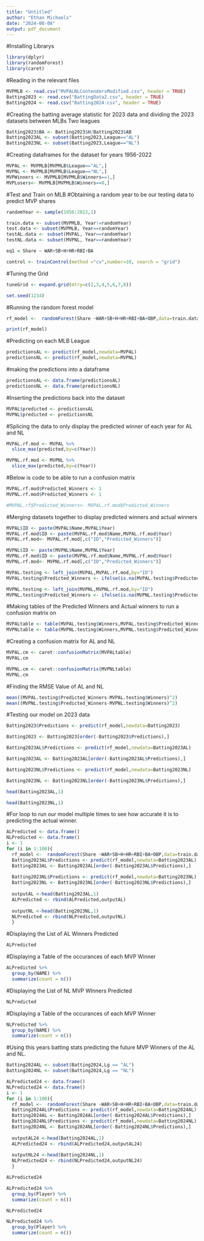 ---
title: "Untitled"
author: "Ethan Michaels"
date: "2024-08-08"
output: pdf_document
---
#Installing Librarys
```{r}
library(dplyr)
library(randomForest)
library(caret)
```

#Reading in the relevant files
```{r}
MVPMLB <- read.csv("MVPALNLContendersModified.csv", header = TRUE)
Batting2023 <- read.csv("BattingData2.csv", header = TRUE)
Batting2024 <- read.csv("Batting2024.csv", header = TRUE)
```

#Creating the batting average statistic for 2023 data and dividing the 2023 datasets between MLBs Two leagues
```{r}
Batting2023$BA <- Batting2023$H/Batting2023$AB
Batting2023AL <- subset(Batting2023,League=="AL")
Batting2023NL <- subset(Batting2023,League=="NL")
```

#Creating dataframes for the dataset for years 1956-2022
```{r}
MVPAL <- MVPMLB[MVPMLB$League=="AL",]
MVPNL <- MVPMLB[MVPMLB$League=="NL",]
MVPWinners <- MVPMLB[MVPMLB$Winners==1,]
MVPLosers<- MVPMLB[MVPMLB$Winners==0,]
```

#Test and Train on MLB
#Obtaining a random year to be our testing data to predict MVP shares
```{r}
randomYear <- sample(1956:2022,1)
```

```{r}
train.data <- subset(MVPMLB, Year!=randomYear)
test.data <- subset(MVPMLB, Year==randomYear)
testAL.data <- subset(MVPAL, Year==randomYear)
testNL.data <- subset(MVPNL, Year==randomYear)

eq1 = Share ~ WAR+SB+H+HR+RBI+BA
```

```{r}
control <- trainControl(method ="cv",number=10, search = "grid")
```

#Tuning the Grid
```{r}
tuneGrid <- expand.grid(mtry=c(2,3,4,5,6,7,8))
```

```{r}
set.seed(1234)
```

#Running the random forest model
```{r}
rf_model <-  randomForest(Share ~WAR+SB+H+HR+RBI+BA+OBP,data=train.data,method="rf",trControl=control, tuneGrid=tuneGrid, importance=TRUE )

```

```{r}
print(rf_model)
```
#Predicting on each MLB League
```{r}
predictionsAL <- predict(rf_model,newdata=MVPAL)
predictionsNL <- predict(rf_model,newdata=MVPNL)

```

#making the predictions into a dataframe
```{r}
predictionsAL <- data.frame(predictionsAL)
predictionsNL <- data.frame(predictionsNL)

```

#Inserting the predictions back into the dataset
```{r}
MVPAL$predicted <- predictionsAL
MVPNL$predicted <- predictionsNL

```

#Splicing the data to only display the predicted winner of each year for AL and NL
```{r}
MVPAL.rf.mod <- MVPAL %>%
  slice_max(predicted,by=c(Year))
```

```{r}
MVPNL.rf.mod <- MVPNL %>%
  slice_max(predicted,by=c(Year))
```

#Below is code to be able to run a confusion matrix
```{r}
MVPAL.rf.mod$Predicted_Winners <- 1
MVPNL.rf.mod$Predicted_Winners <- 1

#MVPAL.rf$Predicted_Winners<- MVPAL.rf.mod$Predicted_Winners
```

#Merging datasets together to display predicted winners and actual winners
```{r}
MVPAL$ID <- paste(MVPAL$Name,MVPAL$Year)
MVPAL.rf.mod$ID <- paste(MVPAL.rf.mod$Name,MVPAL.rf.mod$Year)
MVPAL.rf.mod<- MVPAL.rf.mod[,c("ID","Predicted_Winners")]

MVPNL$ID <- paste(MVPNL$Name,MVPNL$Year)
MVPNL.rf.mod$ID <- paste(MVPNL.rf.mod$Name,MVPNL.rf.mod$Year)
MVPNL.rf.mod<- MVPNL.rf.mod[,c("ID","Predicted_Winners")]
```

```{r}
MVPAL.testing <- left_join(MVPAL,MVPAL.rf.mod,by="ID")
MVPAL.testing$Predicted_Winners <- ifelse(is.na(MVPAL.testing$Predicted_Winners),0,1)

MVPNL.testing <- left_join(MVPNL,MVPNL.rf.mod,by="ID")
MVPNL.testing$Predicted_Winners <- ifelse(is.na(MVPNL.testing$Predicted_Winners),0,1)
```

#Making tables of the Predicted Winners and Actual winners to run a confusion matrix on
```{r}
MVPALtable <- table(MVPAL.testing$Winners,MVPAL.testing$Predicted_Winners)
MVPNLtable <- table(MVPNL.testing$Winners,MVPNL.testing$Predicted_Winners)
```

#Creating a confusion matrix for AL and NL
```{r}
MVPAL.cm <- caret::confusionMatrix(MVPALtable)
MVPAL.cm
```

```{r}
MVPNL.cm <- caret::confusionMatrix(MVPNLtable)
MVPNL.cm
```
#Finding the RMSE Value of AL and NL
```{r}
mean((MVPAL.testing$Predicted_Winners-MVPAL.testing$Winners)^2)
mean((MVPNL.testing$Predicted_Winners-MVPNL.testing$Winners)^2)

```

#Testing our model on 2023 data 
```{r}
Batting2023$Predictions <- predict(rf_model,newdata=Batting2023)
```

```{r}
Batting2023 <- Batting2023[order(-Batting2023$Predictions),]
```

```{r}
Batting2023AL$Predictions <- predict(rf_model,newdata=Batting2023AL)
```

```{r}
Batting2023AL <- Batting2023AL[order(-Batting2023AL$Predictions),]
```

```{r}
Batting2023NL$Predictions <- predict(rf_model,newdata=Batting2023NL)
```

```{r}
Batting2023NL <- Batting2023NL[order(-Batting2023NL$Predictions),]
```

```{r}
head(Batting2023AL,1)

```

```{r}
head(Batting2023NL,1)

```
#For loop to run our model multiple times to see how accurate it is to predicting the actual winner.
```{r}
ALPredicted <- data.frame()
NLPredicted <- data.frame()
i <- 1
for (i in 1:100){
  rf_model <-  randomForest(Share ~WAR+SB+H+HR+RBI+BA+OBP,data=train.data,importance=TRUE )
  Batting2023AL$Predictions <- predict(rf_model,newdata=Batting2023AL)
  Batting2023AL <- Batting2023AL[order(-Batting2023AL$Predictions),]
  
  Batting2023NL$Predictions <- predict(rf_model,newdata=Batting2023NL)
  Batting2023NL <- Batting2023NL[order(-Batting2023NL$Predictions),]
  
  outputAL <-head(Batting2023AL,1)
  ALPredicted <- rbind(ALPredicted,outputAL)
  
  outputNL <-head(Batting2023NL,1)
  NLPredicted <- rbind(NLPredicted,outputNL)
  }
```

#Displaying the List of AL Winners Predicted
```{r}
ALPredicted
```
#Displaying a Table of the occurances of each MVP Winner
```{r}
ALPredicted %>%
  group_by(NAME) %>%
  summarize(count = n())
```
#Displaying the List of NL MVP WInners Predicted
```{r}
NLPredicted
```
#Displaying a Table of the occurances of each MVP Winner
```{r}
NLPredicted %>%
  group_by(NAME) %>%
  summarize(count = n())
```
#Using this years batting stats predicting the future MVP Winners of the AL and NL.
```{r}
Batting2024AL <- subset(Batting2024,Lg == "AL")
Batting2024NL <- subset(Batting2024,Lg == "NL")

ALPredicted24 <- data.frame()
NLPredicted24 <- data.frame()
i <- 1
for (i in 1:100){
  rf_model <-  randomForest(Share ~WAR+SB+H+HR+RBI+BA+OBP,data=train.data,importance=TRUE )
  Batting2024AL$Predictions <- predict(rf_model,newdata=Batting2024AL)
  Batting2024AL <- Batting2024AL[order(-Batting2024AL$Predictions),]
  Batting2024NL$Predictions <- predict(rf_model,newdata=Batting2024NL)
  Batting2024NL <- Batting2024NL[order(-Batting2024NL$Predictions),]
  
  outputAL24 <-head(Batting2024AL,1)
  ALPredicted24 <- rbind(ALPredicted24,outputAL24)
  
  outputNL24 <-head(Batting2024NL,1)
  NLPredicted24 <- rbind(NLPredicted24,outputNL24)
  }

```

```{r}
ALPredicted24
```

```{r}
ALPredicted24 %>%
  group_by(Player) %>%
  summarize(count = n())
```

```{r}
NLPredicted24
```

```{r}
NLPredicted24 %>%
  group_by(Player) %>%
  summarize(count = n())
```